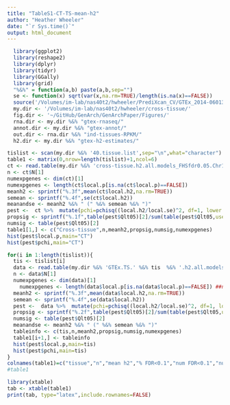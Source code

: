 ```yaml
---
title: "TableS1-CT-TS-mean-h2"
author: "Heather Wheeler"
date: "`r Sys.time()`"
output: html_document
---
```


```r
  library(ggplot2)
  library(reshape2)
  library(dplyr)
  library(tidyr)
  library(GGally)
  library(grid)
  "%&%" = function(a,b) paste(a,b,sep="")
  se <- function(x) sqrt(var(x,na.rm=TRUE)/length(is.na(x)==FALSE))
  source('/Volumes/im-lab/nas40t2/hwheeler/PrediXcan_CV/GTEx_2014-06013_release/transfers/PrediXmod/Paper_plots/multiplot.R')
  my.dir <- '/Volumes/im-lab/nas40t2/hwheeler/cross-tissue/'
  fig.dir <- '~/GitHub/GenArch/GenArchPaper/Figures/'
  rna.dir <- my.dir %&% "gtex-rnaseq/"
  annot.dir <- my.dir %&% "gtex-annot/"
  out.dir <- rna.dir %&% "ind-tissues-RPKM/"
  h2.dir <- my.dir %&% "gtex-h2-estimates/"
```

```r
tislist <- scan(my.dir %&% '40.tissue.list',sep="\n",what="character")
table1 <- matrix(0,nrow=length(tislist)+1,ncol=6)
ct <- read.table(my.dir %&% 'cross-tissue.h2.all.models_FHSfdr0.05.Chr1-22_globaleQTLOtherChr_reml-no-constrain.2015-12-14.txt',header=T)
n <- ct$N[1]
numexpgenes <- dim(ct)[1]
numexpgenes <- length(ct$local.p[is.na(ct$local.p)==FALSE]) 
meanh2 <- sprintf("%.3f",mean(ct$local.h2,na.rm=TRUE))
semean <- sprintf("%.4f",se(ct$local.h2))
meanandse <- meanh2 %&% " (" %&% semean %&% ")"
pest <-  ct %>%  mutate(pchi=pchisq((local.h2/local.se)^2, df=1, lower.tail=FALSE)) %>% mutate(local.q=p.adjust(pchi,method="BH")) %>% arrange(local.h2) %>% mutate(Qlt05=local.q<0.1)
propsig <- sprintf("%.1f",table(pest$Qlt05)[2]/sum(table(pest$Qlt05,useNA="i"))*100)
numsig <- table(pest$Qlt05)[2]
table1[1,] <- c("Cross-tissue",n,meanh2,propsig,numsig,numexpgenes)
hist(pest$local.p,main="CT")
hist(pest$pchi,main="CT")

for(i in 1:length(tislist)){
  tis <- tislist[i]
  data <- read.table(my.dir %&% 'GTEx.TS.' %&% tis  %&% '.h2.all.models_FHSfdr0.05.Chr1-22_globaleQTLOtherChr_reml-no-constrain.2015-12-14.txt',header=T,sep="\t")  
  n <- data$N[1]
  numexpgenes <- dim(data)[1]
    numexpgenes <- length(data$local.p[is.na(data$local.p)==FALSE]) ##num expressed genes mean(RPKM)>0.1
  meanh2 <- sprintf("%.3f",mean(data$local.h2,na.rm=TRUE))
  semean <- sprintf("%.4f",se(data$local.h2))
  pest <-  data %>%  mutate(pchi=pchisq((local.h2/local.se)^2, df=1, lower.tail=FALSE)) %>% mutate(local.q=p.adjust(pchi,method="BH")) %>% arrange(local.h2) %>% mutate(Qlt05=local.q<0.1) 
  propsig <- sprintf("%.2f",table(pest$Qlt05)[2]/sum(table(pest$Qlt05,useNA="i"))*100)
  numsig <- table(pest$Qlt05)[2]
  meanandse <- meanh2 %&% " (" %&% semean %&% ")"
  tableinfo <- c(tis,n,meanh2,propsig,numsig,numexpgenes)
  table1[i+1,] <- tableinfo
  hist(pest$local.p,main=tis)
  hist(pest$pchi,main=tis)
}
colnames(table1)=c("tissue","n","mean h2","% FDR<0.1","num FDR<0.1","num expressed")
#table1

library(xtable)
tab <- xtable(table1)
print(tab, type="latex",include.rownames=FALSE)
```


